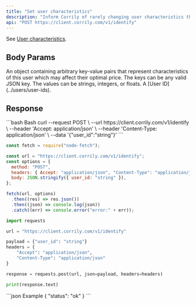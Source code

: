 ```yaml
---
title: "Set user characteristics"
description: "Inform Corrily of rarely changing user characteristics that it should take into consideration when creating an optimized price for this customer."
api: "POST https://client.corrily.com/v1/identify"
---
```


See [User characteristics](../users/user-characteristics).

## Body Params

<ParamField body="features" required type="object">
  An object containing arbitrary key-value pairs that represent characteristics
  of this user which may affect their optimal price. The keys can be any valid
  JSON key. The values can be strings, integers, or floats.
</ParamField>

<ParamField body="user_id" type="string" required>
  A [User ID](../users/user-ids).
</ParamField>

## Response

<ResponseField name="status" type="string" />

<RequestExample>
```bash Bash
curl --request POST \
     --url https://client.corrily.com/v1/identify \
     --header 'Accept: application/json' \
     --header 'Content-Type: application/json' \
     --data '{"user_id":"string"}'
```

```js Node
const fetch = require("node-fetch");

const url = "https://client.corrily.com/v1/identify";
const options = {
  method: "POST",
  headers: { Accept: "application/json", "Content-Type": "application/json" },
  body: JSON.stringify({ user_id: "string" }),
};

fetch(url, options)
  .then((res) => res.json())
  .then((json) => console.log(json))
  .catch((err) => console.error("error:" + err));
```

```python Python
import requests

url = "https://client.corrily.com/v1/identify"

payload = {"user_id": "string"}
headers = {
    "Accept": "application/json",
    "Content-Type": "application/json"
}

response = requests.post(url, json=payload, headers=headers)

print(response.text)
```

</RequestExample>

<ResponseExample>
```json Example
{
  "status": "ok"
}
```
</ResponseExample>
